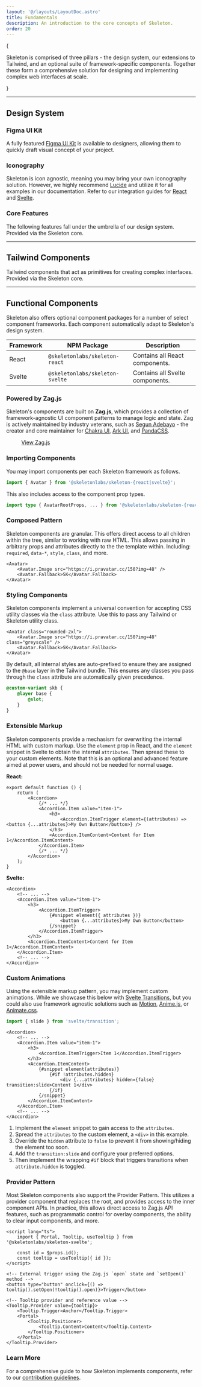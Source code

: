 ```yaml
---
layout: '@/layouts/LayoutDoc.astro'
title: Fundamentals
description: An introduction to the core concepts of Skeleton.
order: 20
---
```



{

<p className="text-xl">
	Skeleton is comprised of three pillars - the design system, our extensions to Tailwind, and an optional suite of framework-specific
	components. Together these form a comprehensive solution for designing and implementing complex web interfaces at scale.
</p>

}

---

## Design System

### Figma UI Kit

A fully featured [Figma UI Kit](/figma) is available to designers, allowing them to quickly draft visual concept of your project.

### Iconography

Skeleton is icon agnostic, meaning you may bring your own iconography solution. However, we highly recommend [Lucide](https://lucide.dev/) and utilize it for all examples in our documentation. Refer to our integration guides for [React](/docs/integrations/iconography/react) and [Svelte](/docs/integrations/iconography/svelte).

### Core Features

The following features fall under the umbrella of our design system. Provided via the Skeleton core.

<NavGrid collection="docs" path="design/" classes="md:grid-cols-2" />

---

## Tailwind Components

Tailwind components that act as primitives for creating complex interfaces. Provided via the Skeleton core.

<NavGrid collection="docs" path="tailwind/" classes="md:grid-cols-2" />

---

## Functional Components

Skeleton also offers optional component packages for a number of select component frameworks. Each component automatically adapt to Skeleton's design system.

| Framework | NPM Package                     | Description                     |
| --------- | ------------------------------- | ------------------------------- |
| React     | `@skeletonlabs/skeleton-react`  | Contains all React components.  |
| Svelte    | `@skeletonlabs/skeleton-svelte` | Contains all Svelte components. |

### Powered by Zag.js

Skeleton's components are built on **Zag.js**, which provides a collection of framework-agnostic UI component patterns to manage logic and state. Zag is actively maintained by industry veterans, such as [Segun Adebayo](https://github.com/segunadebayo) - the creator and core maintainer for [Chakra UI](https://www.chakra-ui.com/), [Ark UI](https://ark-ui.com/), and [PandaCSS](https://panda-css.com/).

<figure class="linker bg-noise">
	<a class="btn preset-filled" href="https://zagjs.com/" target="_blank">
		View Zag.js
	</a>
</figure>

### Importing Components

You may import components per each Skeleton framework as follows.

```ts
import { Avatar } from '@skeletonlabs/skeleton-{react|svelte}';
```

This also includes access to the component prop types.

```ts
import type { AvatarRootProps, ... } from '@skeletonlabs/skeleton-{react|svelte}';
```

### Composed Pattern

Skeleton components are granular. This offers direct access to all children within the tree, similar to working with raw HTML. This allows passing in arbitrary props and attributes directly to the the template within. Including: `required`, `data-*`, `style`, `class`, and more.

```svelte
<Avatar>
	<Avatar.Image src="https://i.pravatar.cc/150?img=48" />
	<Avatar.Fallback>SK</Avatar.Fallback>
</Avatar>
```

### Styling Components

Skeleton components implement a universal convention for accepting CSS utility classes via the `class` attribute. Use this to pass any Tailwind or Skeleton utility class.

```svelte
<Avatar class="rounded-2xl">
	<Avatar.Image src="https://i.pravatar.cc/150?img=48" class="greyscale" />
	<Avatar.Fallback>SK</Avatar.Fallback>
</Avatar>
```

By default, all internal styles are auto-prefixed to ensure they are assigned to the `@base` layer in the Tailwind bundle. This ensures any classes you pass through the `class` attribute are automatically given precedence.

```css
@custom-variant skb {
	@layer base {
		@slot;
	}
}
```

### Extensible Markup

Skeleton components provide a mechasism for overwriting the internal HTML with custom markup. Use the `element` prop in React, and the `element` snippet in Svelte to obtain the internal `attributes`. Then spread these to your custom elements. Note that this is an optional and advanced feature aimed at power users, and should not be needed for normal usage.

**React:**

```tsx
export default function () {
	return (
		<Accordion>
			{/* ... */}
			<Accordion.Item value="item-1">
				<h3>
					<Accordion.ItemTrigger element={(attributes) => <button {...attributes}>My Own Button</button>} />
				</h3>
				<Accordion.ItemContent>Content for Item 1</Accordion.ItemContent>
			</Accordion.Item>
			{/* ... */}
		</Accordion>
	);
}
```

**Svelte:**

```svelte
<Accordion>
	<!-- ... -->
	<Accordion.Item value="item-1">
		<h3>
			<Accordion.ItemTrigger>
				{#snippet element({ attributes })}
					<button {...attributes}>My Own Button</button>
				{/snippet}
			</Accordion.ItemTrigger>
		</h3>
		<Accordion.ItemContent>Content for Item 1</Accordion.ItemContent>
	</Accordion.Item>
	<!-- ... -->
</Accordion>
```

### Custom Animations

Using the extensible markup pattern, you may implement custom animations. While we showcase this below with [Svelte Transitions](https://svelte.dev/docs/svelte/transition), but you could also use framework agnostic solutions such as [Motion](https://motion.dev/), [Anime.js](https://animejs.com/), or [Animate.css](https://animate.style/).

```ts
import { slide } from 'svelte/transition';
```

```svelte
<Accordion>
	<!-- ... -->
	<Accordion.Item value="item-1">
		<h3>
			<Accordion.ItemTrigger>Item 1</Accordion.ItemTrigger>
		</h3>
		<Accordion.ItemContent>
			{#snippet element(attributes)}
				{#if !attributes.hidden}
					<div {...attributes} hidden={false} transition:slide>Content 1</div>
				{/if}
			{/snippet}
		</Accordion.ItemContent>
	</Accordion.Item>
	<!-- ... -->
</Accordion>
```

1. Implement the `element` snippet to gain access to the `attributes`.
2. Spread the `attributes` to the custom element, a `<div>` in this example.
3. Override the `hidden` attribute to `false` to prevent it from showing/hiding the element too soon.
4. Add the `transition:slide` and configure your preferred options.
5. Then implement the wrapping `#if` block that triggers transitions when `attribute.hidden` is toggled.

### Provider Pattern

Most Skeleton components also support the Provider Pattern. This utilizes a provider component that replaces the root, and provides access to the inner component APIs. In practice, this allows direct access to Zag.js API features, such as programmatic control for overlay components, the ability to clear input components, and more.

```svelte
<script lang="ts">
	import { Portal, Tooltip, useTooltip } from '@skeletonlabs/skeleton-svelte';

	const id = $props.id();
	const tooltip = useTooltip({ id });
</script>

<!-- External trigger using the Zag.js `open` state and `setOpen()` method -->
<button type="button" onclick={() => tooltip().setOpen(!tooltip().open)}>Trigger</button>

<!-- Tooltip provider and reference value -->
<Tooltip.Provider value={tooltip}>
	<Tooltip.Trigger>Anchor</Tooltip.Trigger>
	<Portal>
		<Tooltip.Positioner>
			<Tooltip.Content>Content</Tooltip.Content>
		</Tooltip.Positioner>
	</Portal>
</Tooltip.Provider>
```

### Learn More

For a comprehensive guide to how Skeleton implements components, refer to our [contribution guidelines](/docs/resources/contribute/components).
